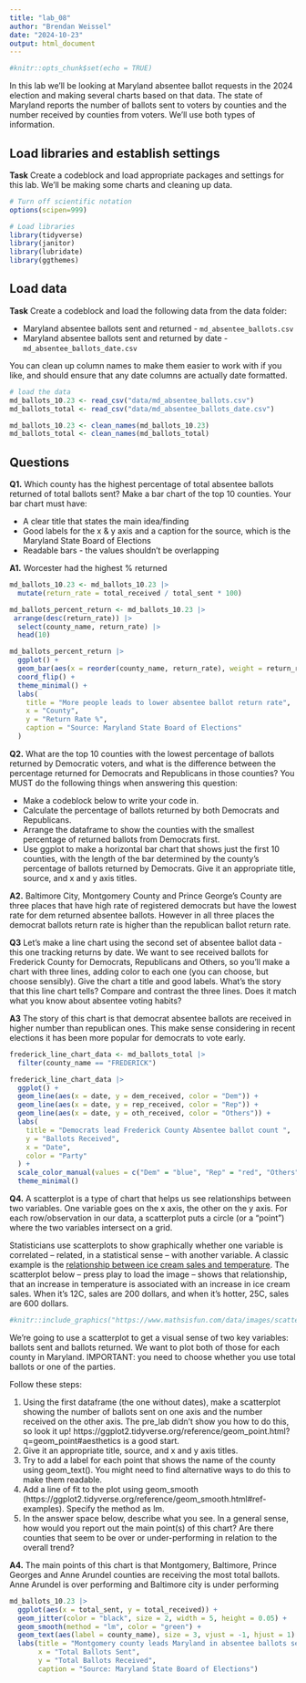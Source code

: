 ```yaml
---
title: "lab_08"
author: "Brendan Weissel"
date: "2024-10-23"
output: html_document
---
```


```r
#knitr::opts_chunk$set(echo = TRUE)
```

In this lab we'll be looking at Maryland absentee ballot requests in the 2024 election and making several charts based on that data. The state of Maryland reports the number of ballots sent to voters by counties and the number received by counties from voters. We'll use both types of information.

## Load libraries and establish settings

**Task** Create a codeblock and load appropriate packages and settings for this lab. We'll be making some charts and cleaning up data.

```r
# Turn off scientific notation
options(scipen=999)

# Load libraries
library(tidyverse)
library(janitor)
library(lubridate)
library(ggthemes)
```

## Load data

**Task** Create a codeblock and load the following data from the data folder:

-   Maryland absentee ballots sent and returned - `md_absentee_ballots.csv`
-   Maryland absentee ballots sent and returned by date - `md_absentee_ballots_date.csv`

You can clean up column names to make them easier to work with if you like, and should ensure that any date columns are actually date formatted.

```r
# load the data
md_ballots_10.23 <- read_csv("data/md_absentee_ballots.csv")
md_ballots_total <- read_csv("data/md_absentee_ballots_date.csv")

md_ballots_10.23 <- clean_names(md_ballots_10.23)
md_ballots_total <- clean_names(md_ballots_total)

```

## Questions

**Q1.** Which county has the highest percentage of total absentee ballots returned of total ballots sent? Make a bar chart of the top 10 counties. Your bar chart must have:

-   A clear title that states the main idea/finding
-   Good labels for the x & y axis and a caption for the source, which is the Maryland State Board of Elections
-   Readable bars - the values shouldn't be overlapping

**A1.** Worcester had the highest % returned

```r
md_ballots_10.23 <- md_ballots_10.23 |> 
  mutate(return_rate = total_received / total_sent * 100)

md_ballots_percent_return <- md_ballots_10.23 |> 
 arrange(desc(return_rate)) |>
  select(county_name, return_rate) |> 
  head(10) 

md_ballots_percent_return |> 
  ggplot() + 
  geom_bar(aes(x = reorder(county_name, return_rate), weight = return_rate)) + 
  coord_flip() + 
  theme_minimal() + 
  labs(
    title = "More people leads to lower absentee ballot return rate",
    x = "County",
    y = "Return Rate %",
    caption = "Source: Maryland State Board of Elections"
  )

```

**Q2.** What are the top 10 counties with the lowest percentage of ballots returned by Democratic voters, and what is the difference between the percentage returned for Democrats and Republicans in those counties? You MUST do the following things when answering this question:

-   Make a codeblock below to write your code in.
-   Calculate the percentage of ballots returned by both Democrats and Republicans.
-   Arrange the dataframe to show the counties with the smallest percentage of returned ballots from Democrats first.
-   Use ggplot to make a horizontal bar chart that shows just the first 10 counties, with the length of the bar determined by the county's percentage of ballots returned by Democrats. Give it an appropriate title, source, and x and y axis titles.

**A2.** Baltimore City, Montgomery County and Prince George's County are three places that have high rate of registered democrats but have the lowest rate for dem returned absentee ballots. However in all three places the democrat ballots return rate is higher than the republican ballot return rate. 


**Q3** Let's make a line chart using the second set of absentee ballot data - this one tracking returns by date. We want to see received ballots for Frederick County for Democrats, Republicans and Others, so you'll make a chart with three lines, adding color to each one (you can choose, but choose sensibly). Give the chart a title and good labels. What's the story that this line chart tells? Compare and contrast the three lines. Does it match what you know about absentee voting habits?

**A3** The story of this chart is that democrat absentee ballots are received in higher number than republican ones. This make sense considering in recent elections it has been more popular for democrats to vote early. 

```r
frederick_line_chart_data <- md_ballots_total |> 
  filter(county_name == "FREDERICK") 

frederick_line_chart_data |> 
  ggplot() + 
  geom_line(aes(x = date, y = dem_received, color = "Dem")) +
  geom_line(aes(x = date, y = rep_received, color = "Rep")) +
  geom_line(aes(x = date, y = oth_received, color = "Others")) +
  labs(
    title = "Democrats lead Frederick County Absentee ballot count ", 
    y = "Ballots Received",
    x = "Date",
    color = "Party"
  ) +
  scale_color_manual(values = c("Dem" = "blue", "Rep" = "red", "Others" = "green")) +
  theme_minimal() 

```


**Q4.** A scatterplot is a type of chart that helps us see relationships between two variables. One variable goes on the x axis, the other on the y axis. For each row/observation in our data, a scatterplot puts a circle (or a "point") where the two variables intersect on a grid.

Statisticians use scatterplots to show graphically whether one variable is correlated -- related, in a statistical sense -- with another variable. A classic example is the [relationship between ice cream sales and temperature](https://www.mathsisfun.com/data/scatter-xy-plots.html). The scatterplot below -- press play to load the image -- shows that relationship, that an increase in temperature is associated with an increase in ice cream sales. When it's 12C, sales are 200 dollars, and when it's hotter, 25C, sales are 600 dollars.

```r
#knitr::include_graphics("https://www.mathsisfun.com/data/images/scatter-ice-cream1.svg")
```

We're going to use a scatterplot to get a visual sense of two key variables: ballots sent and ballots returned. We want to plot both of those for each county in Maryland. IMPORTANT: you need to choose whether you use total ballots or one of the parties.

Follow these steps:

1. Using the first dataframe (the one without dates), make a scatterplot showing the number of ballots sent on one axis and the number received on the other axis. The pre_lab didn't show you how to do this, so look it up! https://ggplot2.tidyverse.org/reference/geom_point.html?q=geom_point#aesthetics is a good start.
2. Give it an appropriate title, source, and x and y axis titles.
3. Try to add a label for each point that shows the name of the county using geom_text(). You might need to find alternative ways to do this to make them readable.
4. Add a line of fit to the plot using geom_smooth (https://ggplot2.tidyverse.org/reference/geom_smooth.html#ref-examples). Specify the method as lm.
5. In the answer space below, describe what you see. In a general sense, how would you report out the main point(s) of this chart? Are there counties that seem to be over or under-performing in relation to the overall trend?

**A4.** The main points of this chart is that Montgomery, Baltimore, Prince Georges and Anne Arundel counties are receiving the most total ballots. Anne Arundel is over performing and Baltimore city is under performing

```r
md_ballots_10.23 |>
  ggplot(aes(x = total_sent, y = total_received)) + 
  geom_jitter(color = "black", size = 2, width = 5, height = 0.05) +  
  geom_smooth(method = "lm", color = "green") +
  geom_text(aes(label = county_name), size = 3, vjust = -1, hjust = 1) + 
  labs(title = "Montgomery county leads Maryland in absentee ballots sent and received",
       x = "Total Ballots Sent",
       y = "Total Ballots Received",
       caption = "Source: Maryland State Board of Elections") 





  
```
